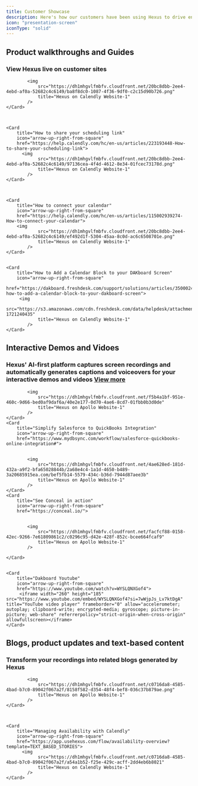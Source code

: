 ```yaml
---
title: Customer Showcase
description: Here's how our customers have been using Hexus to drive engagement and onboarding
icon: "presentation-screen"
iconType: "solid"
---
```


## Product walkthroughs and Guides
### View Hexus live on customer sites

<CardGroup cols={2}>
    <Card 
        title="How to Set up Invitee Questions" 
        icon="arrow-up-right-from-square" 
        href="https://help.calendly.com/hc/en-us/articles/14076808543511-How-to-add-or-remove-invitee-questions#how-to-add-or-remove-invitee-questions-0-0">
      
            <img
                src="https://dh1mhgvlfmbfv.cloudfront.net/20bc8dbb-2ee4-4ebd-af0a-52682c4c6149/ba8f8dc0-1087-4f36-9df0-c2c15d90b726.png"
                title="Hexus on Calendly Website-1"
            />
    </Card>

    
    
    <Card 
        title="How to share your scheduling link" 
        icon="arrow-up-right-from-square" 
        href="https://help.calendly.com/hc/en-us/articles/223193448-How-to-share-your-scheduling-link">
          <img
                src="https://dh1mhgvlfmbfv.cloudfront.net/20bc8dbb-2ee4-4ebd-af0a-52682c4c6149/97136cea-4f4d-4612-8e34-01fcec73178d.png"
                title="Hexus on Calendly Website-1"
            />
    </Card>

    

    <Card 
        title="How to connect your calendar" 
        icon="arrow-up-right-from-square" 
        href="https://help.calendly.com/hc/en-us/articles/115002939274-How-to-connect-your-calendar">
        <img
                src="https://dh1mhgvlfmbfv.cloudfront.net/20bc8dbb-2ee4-4ebd-af0a-52682c4c6149/ef492d1f-5304-45aa-8c0d-ac6c6508701e.png"
                title="Hexus on Calendly Website-1"
            />
    </Card>


    <Card 
        title="How to Add a Calendar Block to your DAKboard Screen" 
        icon="arrow-up-right-from-square" 
        href="https://dakboard.freshdesk.com/support/solutions/articles/35000245107-how-to-add-a-calendar-block-to-your-dakboard-screen">
         <img
                src="https://s3.amazonaws.com/cdn.freshdesk.com/data/helpdesk/attachments/production/35238255685/original/mZcpk7Rdw2qUn_ypQ140glybE8SbWRK35g.gif?1721240435"
                title="Hexus on Calendly Website-1"
            />
    </Card>
</CardGroup>



## Interactive Demos and Vidoes
### Hexus' AI-first platform captures screen recordings and automatically generates captions and voiceovers for your interactive demos and videos <a href="https://www.hexus.ai/showcase">View more</a>
<CardGroup cols={2}>
    <Card 
        title="See Knownwell in action" 
        icon="arrow-up-right-from-square" 
        href="https://knownwell.com/demo/">
        
      
            <img
                src="https://dh1mhgvlfmbfv.cloudfront.net/f5b4a1bf-951e-460c-9d66-bed0af9daf6a/40e2e177-0d70-4ae6-8cd7-01fbb0b3d0de"
                title="Hexus on Apollo Website-1"
            />
    </Card>
    <Card 
        title="Simplify Salesforce to QuickBooks Integration" 
        icon="arrow-up-right-from-square" 
        href="https://www.mydbsync.com/workflow/salesforce-quickbooks-online-integration#">
        
      
            <img
                src="https://dh1mhgvlfmbfv.cloudfront.net/4ae628ed-181d-432a-a9f2-bfa65028844b/2a68e4c4-1a1d-4650-b489-3a20685915ea.com/bef5fb14-5579-434c-b36d-7944d87aee3b"
                title="Hexus on Apollo Website-1"
            />
    </Card>
    <Card 
        title="See Conceal in action" 
        icon="arrow-up-right-from-square" 
        href="https://conceal.io/">
        
      
            <img
                src="https://dh1mhgvlfmbfv.cloudfront.net/facfcf88-0158-42ec-9266-7e61809861c2/c0296c95-d42e-428f-852c-bcee664fcaf9"
                title="Hexus on Apollo Website-1"
            />

    </Card>

        
    <Card 
        title="Dakboard Youtube" 
        icon="arrow-up-right-from-square" 
        href="https://www.youtube.com/watch?v=WYSLQNXGof4">
         <iframe width="260" height="185" src="https://www.youtube.com/embed/WYSLQNXGof4?si=7wWjpJs_Lv7ktDgA" title="YouTube video player" frameborder="0" allow="accelerometer; autoplay; clipboard-write; encrypted-media; gyroscope; picture-in-picture; web-share" referrerpolicy="strict-origin-when-cross-origin" allowfullscreen></iframe>
    </Card>
</CardGroup>

## Blogs, product updates and text-based content
### Transform your recordings into related blogs generated by Hexus
<CardGroup cols={2}>
    <Card 
        title="Scale Your Outbound Success: A Guide to Apollo's Core Features" 
        icon="arrow-up-right-from-square" 
        href="https://app.usehexus.com/flow/apollo-blog?template=TEXT_BASED_STORIES">
        
      
            <img
                src="https://dh1mhgvlfmbfv.cloudfront.net/c0716da8-4585-4bad-b7c0-89042f067a2f/8158f582-d354-48f4-bef8-036c37b879ae.png"
                title="Hexus on Apollo Website-1"
            />
    </Card>

    
    
    <Card 
        title="Managing Availability with Calendly" 
        icon="arrow-up-right-from-square" 
        href="https://app.usehexus.com/flow/availability-overview?template=TEXT_BASED_STORIES">
          <img
                src="https://dh1mhgvlfmbfv.cloudfront.net/c0716da8-4585-4bad-b7c0-89042f067a2f/a54a1b52-f25e-429c-acff-2dd4eb6b8021"
                title="Hexus on Calendly Website-1"
            />
    </Card>
</CardGroup>
